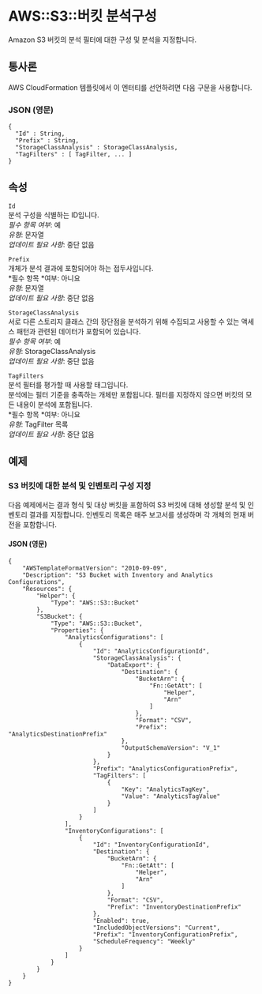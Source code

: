 # AWS::S3::버킷 분석구성

Amazon S3 버킷의 분석 필터에 대한 구성 및 분석을 지정합니다.

## 통사론

AWS CloudFormation 템플릿에서 이 엔터티를 선언하려면 다음 구문을 사용합니다.

### JSON (영문)

```
{
  "Id" : String,
  "Prefix" : String,
  "StorageClassAnalysis" : StorageClassAnalysis,
  "TagFilters" : [ TagFilter, ... ]
}
```

## 속성

`Id`  
분석 구성을 식별하는 ID입니다.  
_필수 항목 여부_: 예  
_유형_: 문자열  
_업데이트 필요 사항_: 중단 없음

`Prefix`  
개체가 분석 결과에 포함되어야 하는 접두사입니다.  
*필수 항목 *여부: 아니요  
_유형_: 문자열  
_업데이트 필요 사항_: 중단 없음

`StorageClassAnalysis`  
 서로 다른 스토리지 클래스 간의 장단점을 분석하기 위해 수집되고 사용할 수 있는 액세스 패턴과 관련된 데이터가 포함되어 있습니다.  
_필수 항목 여부_: 예  
_유형_: StorageClassAnalysis  
_업데이트 필요 사항_: 중단 없음

`TagFilters`  
분석 필터를 평가할 때 사용할 태그입니다.  
분석에는 필터 기준을 충족하는 개체만 포함됩니다. 필터를 지정하지 않으면 버킷의 모든 내용이 분석에 포함됩니다.  
*필수 항목 *여부: 아니요  
_유형_: TagFilter 목록  
_업데이트 필요 사항_: 중단 없음

## 예제

### S3 버킷에 대한 분석 및 인벤토리 구성 지정

다음 예제에서는 결과 형식 및 대상 버킷을 포함하여 S3 버킷에 대해 생성할 분석 및 인벤토리 결과를 지정합니다. 인벤토리 목록은 매주 보고서를 생성하며 각 개체의 현재 버전을 포함합니다.

#### JSON (영문)

```
{
    "AWSTemplateFormatVersion": "2010-09-09",
    "Description": "S3 Bucket with Inventory and Analytics Configurations",
    "Resources": {
        "Helper": {
            "Type": "AWS::S3::Bucket"
        },
        "S3Bucket": {
            "Type": "AWS::S3::Bucket",
            "Properties": {
                "AnalyticsConfigurations": [
                    {
                        "Id": "AnalyticsConfigurationId",
                        "StorageClassAnalysis": {
                            "DataExport": {
                                "Destination": {
                                    "BucketArn": {
                                        "Fn::GetAtt": [
                                            "Helper",
                                            "Arn"
                                        ]
                                    },
                                    "Format": "CSV",
                                    "Prefix": "AnalyticsDestinationPrefix"
                                },
                                "OutputSchemaVersion": "V_1"
                            }
                        },
                        "Prefix": "AnalyticsConfigurationPrefix",
                        "TagFilters": [
                            {
                                "Key": "AnalyticsTagKey",
                                "Value": "AnalyticsTagValue"
                            }
                        ]
                    }
                ],
                "InventoryConfigurations": [
                    {
                        "Id": "InventoryConfigurationId",
                        "Destination": {
                            "BucketArn": {
                                "Fn::GetAtt": [
                                    "Helper",
                                    "Arn"
                                ]
                            },
                            "Format": "CSV",
                            "Prefix": "InventoryDestinationPrefix"
                        },
                        "Enabled": true,
                        "IncludedObjectVersions": "Current",
                        "Prefix": "InventoryConfigurationPrefix",
                        "ScheduleFrequency": "Weekly"
                    }
                ]
            }
        }
    }
}
```
